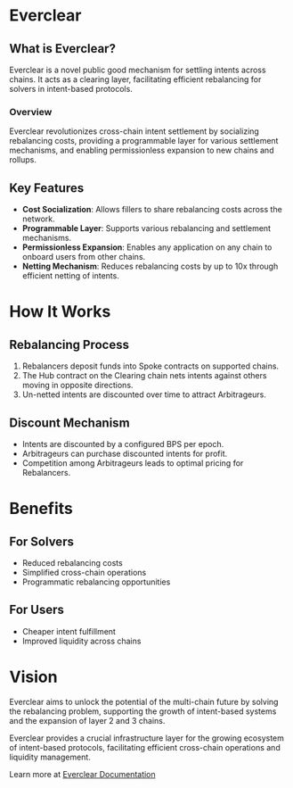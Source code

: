 # Everclear

## What is Everclear?

Everclear is a novel public good mechanism for settling intents across chains. It acts as a clearing layer, facilitating efficient rebalancing for solvers in intent-based protocols.

### Overview

Everclear revolutionizes cross-chain intent settlement by socializing rebalancing costs, providing a programmable layer for various settlement mechanisms, and enabling permissionless expansion to new chains and rollups.

## Key Features

- **Cost Socialization**: Allows fillers to share rebalancing costs across the network.
- **Programmable Layer**: Supports various rebalancing and settlement mechanisms.
- **Permissionless Expansion**: Enables any application on any chain to onboard users from other chains.
- **Netting Mechanism**: Reduces rebalancing costs by up to 10x through efficient netting of intents.

# How It Works

## Rebalancing Process

1. Rebalancers deposit funds into Spoke contracts on supported chains.
2. The Hub contract on the Clearing chain nets intents against others moving in opposite directions.
3. Un-netted intents are discounted over time to attract Arbitrageurs.

## Discount Mechanism

- Intents are discounted by a configured BPS per epoch.
- Arbitrageurs can purchase discounted intents for profit.
- Competition among Arbitrageurs leads to optimal pricing for Rebalancers.

# Benefits

## For Solvers

- Reduced rebalancing costs
- Simplified cross-chain operations
- Programmatic rebalancing opportunities

## For Users

- Cheaper intent fulfillment
- Improved liquidity across chains

# Vision

Everclear aims to unlock the potential of the multi-chain future by solving the rebalancing problem, supporting the growth of intent-based systems and the expansion of layer 2 and 3 chains.

Everclear provides a crucial infrastructure layer for the growing ecosystem of intent-based protocols, facilitating efficient cross-chain operations and liquidity management.

Learn more at [Everclear Documentation](https://docs.everclear.org)